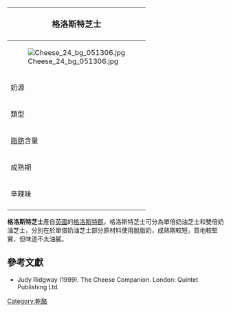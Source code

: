 {{noteTA
|G1=Food
}}
{| class="infobox bordered" style="align: right; width: 20em; font-size: 90%; text-align: left; float: right;" cellpadding="3"
|-
! colspan=2 bgcolor="#FFCCAA" style="font-size: 120%; text-align: center;" |'''格洛斯特芝士'''
|-----
|colspan=2|[[File:Cheese_24_bg_051306.jpg|center]]
|-----
| 奶源|| [[牛奶|牛奶]]
|-----
| 類型 ||硬質
|-----
| [[脂肪|脂肪]]含量 || 48%
|-----
| 成熟期 || 6-9個月
|-----
| 辛辣味 ||依[[黃油|奶油]]數量而家
|-
|}

'''格洛斯特芝士'''產自[[英國|英國]]的[[格洛斯特郡|格洛斯特郡]]。格洛斯特芝士可分為單倍奶油芝士和雙倍奶油芝士，分別在於單倍奶油芝士部分原材料使用脫脂奶，成熟期較短，質地較堅實，但味道不太油膩。

== 參考文獻 ==
* Judy Ridgway (1999). The Cheese Companion. London: Quintet Publishing Ltd.

[[Category:乾酪|Category:乾酪]]